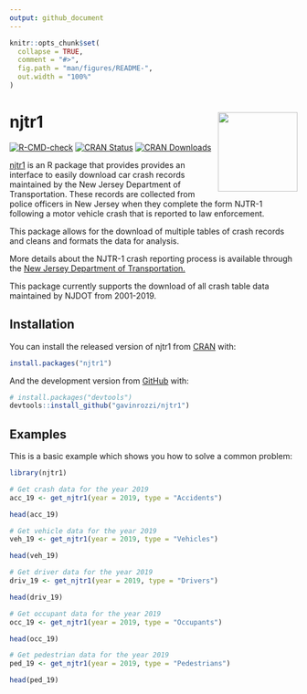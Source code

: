 ```yaml
---
output: github_document
---
```


<!-- README.md is generated from README.Rmd. Please edit that file -->

```r
knitr::opts_chunk$set(
  collapse = TRUE,
  comment = "#>",
  fig.path = "man/figures/README-",
  out.width = "100%"
)
```

# njtr1 <a href='https://gavinrozzi.github.io/njtr1/'><img src='man/figures/logo.png' align="right" height="139" /></a>

 <!-- badges: start -->
  [![R-CMD-check](https://github.com/gavinrozzi/njtr1/workflows/R-CMD-check/badge.svg)](https://github.com/gavinrozzi/njtr1/actions)
  [![CRAN Status](https://www.r-pkg.org/badges/version-last-release/njtr1)](https://www.r-pkg.org/badges/version-last-release/njtr1)
  [![CRAN Downloads](https://cranlogs.r-pkg.org/badges/grand-total/njtr1)](https://cranlogs.r-pkg.org/badges/grand-total/njtr1)
  <!-- badges: end -->

[njtr1](https://gavinrozzi.github.io/njtr1/index.html) is an R package that provides provides an interface to easily download car crash records maintained by the New Jersey Department of Transportation. These records are collected from police officers in New Jersey when they complete the form NJTR-1 following a motor vehicle crash that is reported to law enforcement.

This package allows for the download of multiple tables of crash records and cleans and formats the data for analysis.

More details about the NJTR-1 crash reporting process is available through the [New Jersey Department of Transportation.](https://www.state.nj.us/transportation/refdata/accident/pdf/NJTR-1CrashReportManual12517.pdf)

This package currently supports the download of all crash table data maintained by NJDOT from 2001-2019.

## Installation

You can install the released version of njtr1 from [CRAN](https://CRAN.R-project.org) with:

``` r
install.packages("njtr1")
```

And the development version from [GitHub](https://github.com/) with:

``` r
# install.packages("devtools")
devtools::install_github("gavinrozzi/njtr1")
```
## Examples

This is a basic example which shows you how to solve a common problem:

```r
library(njtr1)

# Get crash data for the year 2019
acc_19 <- get_njtr1(year = 2019, type = "Accidents")

head(acc_19)

# Get vehicle data for the year 2019
veh_19 <- get_njtr1(year = 2019, type = "Vehicles")

head(veh_19)

# Get driver data for the year 2019
driv_19 <- get_njtr1(year = 2019, type = "Drivers")

head(driv_19)

# Get occupant data for the year 2019
occ_19 <- get_njtr1(year = 2019, type = "Occupants")

head(occ_19)

# Get pedestrian data for the year 2019
ped_19 <- get_njtr1(year = 2019, type = "Pedestrians")

head(ped_19)


```

